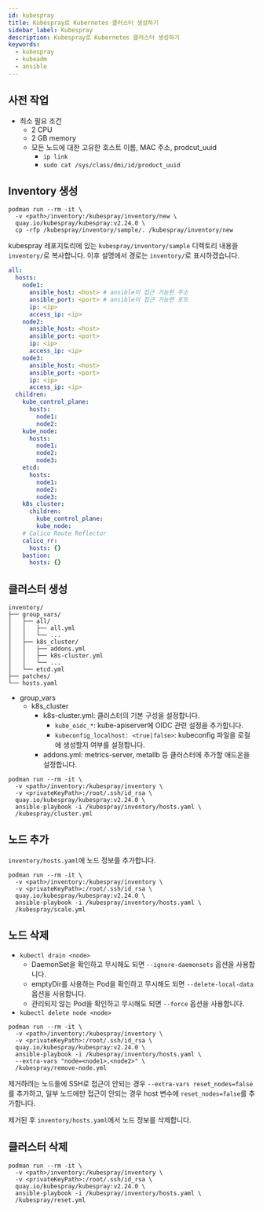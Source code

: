 ```yaml
---
id: kubespray
title: Kubespray로 Kubernetes 클러스터 생성하기
sidebar_label: Kubespray
description: Kubespray로 Kubernetes 클러스터 생성하기
keywords:
  - kubespray
  - kubeadm
  - ansible
---
```


## 사전 작업

- 최소 필요 조건
  - 2 CPU
  - 2 GB memory
  - 모든 노드에 대한 고유한 호스트 이름, MAC 주소, prodcut_uuid
    - `ip link`
    - `sudo cat /sys/class/dmi/id/product_uuid`

## Inventory 생성

```shell
podman run --rm -it \
  -v <path>/inventory:/kubespray/inventory/new \
  quay.io/kubespray/kubespray:v2.24.0 \
  cp -rfp /kubespray/inventory/sample/. /kubespray/inventory/new
```

kubespray 레포지토리에 있는 `kubespray/inventory/sample` 디렉토리 내용을 `inventory/`로 복사합니다. 이후 설명에서 경로는 `inventory/`로 표시하겠습니다.

```yaml title="inventory/hosts.yaml"
all:
  hosts:
    node1:
      ansible_host: <host> # ansible이 접근 가능한 주소
      ansible_port: <port> # ansible이 접근 가능한 포트
      ip: <ip>
      access_ip: <ip>
    node2:
      ansible_host: <host>
      ansible_port: <port>
      ip: <ip>
      access_ip: <ip>
    node3:
      ansible_host: <host>
      ansible_port: <port>
      ip: <ip>
      access_ip: <ip>
  children:
    kube_control_plane:
      hosts:
        node1:
        node2:
    kube_node:
      hosts:
        node1:
        node2:
        node3:
    etcd:
      hosts:
        node1:
        node2:
        node3:
    k8s_cluster:
      children:
        kube_control_plane:
        kube_node:
    # Calico Route Reflector
    calico_rr:
      hosts: {}
    bastion:
      hosts: {}
```

## 클러스터 생성

```shell
inventory/
├── group_vars/
│   ├── all/
│   │   ├── all.yml
│   │   └── ...
│   ├── k8s_cluster/
│   │   ├── addons.yml
│   │   ├── k8s-cluster.yml
│   │   └── ...
│   └── etcd.yml
├── patches/
└── hosts.yaml
```

- group_vars
  - k8s_cluster
    - k8s-cluster.yml: 클러스터의 기본 구성을 설정합니다.
      - `kube_oidc_*`: kube-apiserver에 OIDC 관련 설정을 추가합니다.
      - `kubeconfig_localhost: <true|false>`: kubeconfig 파일을 로컬에 생성할지 여부를 설정합니다.
    - addons.yml: metrics-server, metallb 등 클러스터에 추가할 애드온을 설정합니다.

```shell
podman run --rm -it \
  -v <path>/inventory:/kubespray/inventory \
  -v <privateKeyPath>:/root/.ssh/id_rsa \
  quay.io/kubespray/kubespray:v2.24.0 \
  ansible-playbook -i /kubespray/inventory/hosts.yaml \
  /kubespray/cluster.yml
```

## 노드 추가

`inventory/hosts.yaml`에 노드 정보를 추가합니다.

```shell
podman run --rm -it \
  -v <path>/inventory:/kubespray/inventory \
  -v <privateKeyPath>:/root/.ssh/id_rsa \
  quay.io/kubespray/kubespray:v2.24.0 \
  ansible-playbook -i /kubespray/inventory/hosts.yaml \
  /kubespray/scale.yml
```

## 노드 삭제

- `kubectl drain <node>`
  - DaemonSet을 확인하고 무시해도 되면 `--ignore-daemonsets` 옵션을 사용합니다.
  - emptyDir를 사용하는 Pod을 확인하고 무시해도 되면 `--delete-local-data` 옵션을 사용합니다.
  - 관리되지 않는 Pod을 확인하고 무시해도 되면 `--force` 옵션을 사용합니다.
- `kubectl delete node <node>`

```shell
podman run --rm -it \
  -v <path>/inventory:/kubespray/inventory \
  -v <privateKeyPath>:/root/.ssh/id_rsa \
  quay.io/kubespray/kubespray:v2.24.0 \
  ansible-playbook -i /kubespray/inventory/hosts.yaml \
  --extra-vars "node=<node1>,<node2>" \
  /kubespray/remove-node.yml
```

제거하려는 노드들에 SSH로 접근이 안되는 경우 `--extra-vars reset_nodes=false`를 추가하고, 일부 노드에만 접근이 안되는 경우 host 변수에 `reset_nodes=false`를 추가합니다.

제거된 후 `inventory/hosts.yaml`에서 노드 정보를 삭제합니다.

## 클러스터 삭제

```shell
podman run --rm -it \
  -v <path>/inventory:/kubespray/inventory \
  -v <privateKeyPath>:/root/.ssh/id_rsa \
  quay.io/kubespray/kubespray:v2.24.0 \
  ansible-playbook -i /kubespray/inventory/hosts.yaml \
  /kubespray/reset.yml
```
